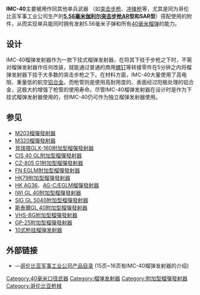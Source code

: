{{noteTA
|1=zh:公斤; zh-hans:千克; zh-hant:公斤; zh-cn:千克; zh-tw:公斤; zh-hk:公斤; zh-mo:公斤;
|2=zh:毫米; zh-hans:毫米; zh-hant:毫米; zh-cn:毫米; zh-tw:公釐; zh-hk:毫米; zh-mo:毫米;
|3=zh:米; zh-hans:米; zh-hant:米; zh-cn:米; zh-tw:公尺; zh-hk:米; zh-mo:米;
}}
{{Infobox Weapon
|name= IMC-40枪挂榴弹发射器
|image= 
|image_size= 
|caption=
|origin= {{flag|Colombia}}
|type= [[榴彈發射器|榴彈發射器]]

|is_ranged= yes
|is_bladed=
|is_explosive=
|is_artillery=
|is_vehicle=
|is_UK=

|service=  —现在
|used_by= [[哥伦比亚|哥伦比亚]]

|designer= {{Link-es|哥伦比亚军事工业公司|Indumil}}
|design_date= 
|manufacturer= 哥伦比亚军事工业公司
|unit_cost= 
|production_date= 
|number= 
|variants= 

|weight= 1.18公斤（空槍）
|length= 15寸（390毫米）
|part_length= 12寸（305毫米）
|width=
|height=
|crew=

|cartridge= [[40毫米榴彈|40×46毫米低速榴彈]]
|caliber= 40毫米
|action= 單發，{{Link-en|後膛裝填武器|Breech-loading weapon|後膛裝填}}
|rate=
|velocity= 74 [[米每秒|米/秒]]
|range= 50米 ~ 350米
|max_range= 400米
|feed= 單發
|sights= 

|breech=
|recoil=
|carriage=
|elevation=
|traverse=

|blade_type=
|hilt_type=
|sheath_type=
|head_type=
|haft_type=

|diameter=
|filling=
|filling_weight=
|detonation=
|yield=

|armour=
|primary_armament=
|secondary_armament=
|engine=
|engine_power=
|pw_ratio=
|suspension=
|speed=
}}

'''IMC-40'''主要被用作同其他单兵武器 （如[[突击步枪|突击步枪]]、[[冲锋枪|冲锋枪]]等，尤其是同为哥伦比亚军事工业公司生产的'''[[5.56×45mm_NATO|5.56毫米]][[IMI_Galil突击步枪|伽利尔突击步枪]]AR型和SAR型'''）搭配使用的附件，从而实现单兵能同时拥有发射5.56毫米子弹和所有[[40毫米榴弹|40毫米榴弹]]的能力。

== 设计 ==
IMC-40榴弹发射器作为一款下挂式榴弹发射器，在将其下挂于步枪之下时，不需对榴弹发射器作任何改装，就能通过普通的商用[[螺钉|螺钉]]等转接零件在5分钟之内将榴弹发射器下挂于大多数的突击步枪之下。在材料方面，IMC-40大量使用了高电阻、重量低的航空[[铝合金|铝合金]]。而枪管则是使用高耐用度的、表面经过阳极处理的铝合金，这极大的增强了枪管的使用寿命。尽管IMC-40榴弹发射器在设计时是作为下挂式榴弹发射器使用的，但IMC-40仍可作为独立榴弹发射器使用。

== 参见 ==
* [[M203榴彈發射器|M203榴彈發射器]]
* [[M320榴彈發射器|M320榴彈發射器]]
* [[貝瑞塔GLX-160附加型榴彈發射器|貝瑞塔GLX-160附加型榴彈發射器]]
* [[CIS_40_GL附加型榴彈發射器|CIS 40 GL附加型榴彈發射器]]
* [[CZ-805_G1附加型榴彈發射器|CZ-805 G1附加型榴彈發射器]]
* [[FN_EGLM附加型榴彈發射器|FN EGLM附加型榴彈發射器]]
* [[HK79附加型榴彈發射器|HK79附加型榴彈發射器]]
* [[HK_AG36附加型榴彈發射器|HK AG36]]、[[HK_AG-C/EGLM附加型榴彈發射器|AG-C/EGLM榴彈發射器]]
* [[IWI_GL_40附加型榴彈發射器|IWI GL 40附加型榴彈發射器]]
* [[SIG_GL_5040附加型榴彈發射器|SIG GL 5040附加型榴彈發射器]]
* [[斯泰爾GL_40附加型榴彈發射器|斯泰爾GL 40附加型榴彈發射器]]
* [[VHS-BG附加型榴彈發射器|VHS-BG附加型榴彈發射器]]
* [[GP-25附加型榴彈發射器|GP-25附加型榴彈發射器]]
* [[10式枪挂榴弹发射器|10式枪挂榴弹发射器]]

==外部链接==
* {{es icon}}{{en icon}}—[https://web.archive.org/web/20150419184649/https://indumil.gov.co/docs/editor/catalogoindumil2010.pdf 哥伦比亚军事工业公司产品目录] (15页~16页有IMC-40榴弹发射器的介绍)

[[Category:40毫米口径武器|Category:40毫米口径武器]]
[[Category:榴弹发射器|Category:榴弹发射器]]
[[Category:附加型榴彈發射器|Category:附加型榴彈發射器]]
[[Category:哥伦比亚枪械|Category:哥伦比亚枪械]]